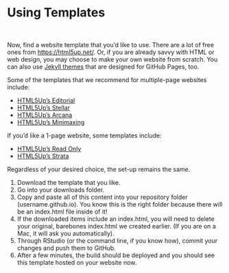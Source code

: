 # Using Templates {.sec-rstudio}

<br>

Now, find a website template that you'd like to use. There are a lot of free ones from [https://html5up.net/](https://html5up.net/). Or, if you are already savvy with HTML or web design, you may choose to make your own website from scratch. You can also use [Jekyll themes](https://docs.github.com/en/pages/setting-up-a-github-pages-site-with-jekyll/adding-a-theme-to-your-github-pages-site-using-jekyll) that are designed for GitHub Pages, too.

Some of the templates that we recommend for multiple-page websites include:

* [HTML5Up's Editorial](https://html5up.net/editorial)
* [HTML5Up's Stellar](https://html5up.net/stellar)
* [HTML5Up's Arcana](https://html5up.net/arcana)
* [HTML5Up's Minimaxing](https://html5up.net/minimaxing)

If you'd like a 1-page website, some templates include:

* [HTML5Up's Read Only](https://html5up.net/read-only)
* [HTML5Up's Strata](https://html5up.net/strata)


Regardless of your desired choice, the set-up remains the same.

1. Download the template that you like.
2. Go into your downloads folder.
3. Copy and paste all of this content into your repository folder (username.github.io). You know this is the right folder because there will be an index.html file inside of it!
4. If the downloaded items include an index.html, you will need to delete your original, barebones index.html we created earlier. (If you are on a Mac, it will ask you automatically).
5. Through RStudio (or the command line, if you know how), commit your changes and push them to GitHub.
6. After a few minutes, the build should be deployed and you should see this template hosted on your website now.
